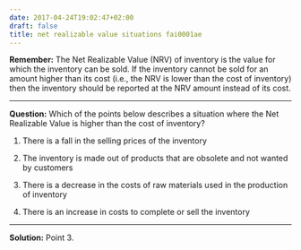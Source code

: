 ```yaml
---
date: 2017-04-24T19:02:47+02:00
draft: false
title: net realizable value situations fai0001ae
---
```


**Remember:**
The Net Realizable Value (NRV) of inventory is the value for which the inventory can be sold. If the inventory cannot be sold for an amount higher than its cost (i.e., the NRV is lower than the cost of inventory) then the inventory should be reported at the NRV amount instead of its cost.

***

**Question:**
Which of the points below describes a situation where the Net Realizable Value is higher than the cost of inventory?

1. There is a fall in the selling prices of the inventory

2. The inventory is made out of products that are obsolete and not wanted by customers

3. There is a decrease in the costs of raw materials used in the production of inventory

4. There is an increase in costs to complete or sell the inventory

***

**Solution:**
Point 3.